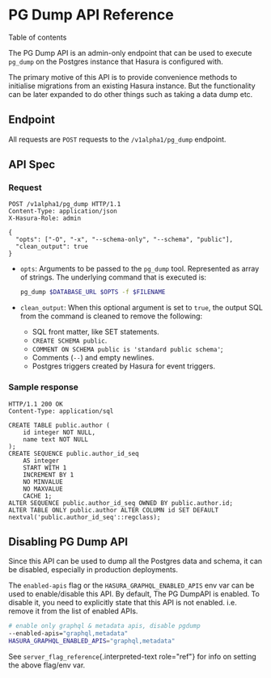 
PG Dump API Reference
=====================

Table of contents

The PG Dump API is an admin-only endpoint that can be used to execute
`pg_dump` on the Postgres instance that Hasura is configured with.

The primary motive of this API is to provide convenience methods to
initialise migrations from an existing Hasura instance. But the
functionality can be later expanded to do other things such as taking a
data dump etc.

Endpoint
--------

All requests are `POST` requests to the `/v1alpha1/pg_dump` endpoint.

API Spec
--------

### Request

```http
POST /v1alpha1/pg_dump HTTP/1.1
Content-Type: application/json
X-Hasura-Role: admin

{
  "opts": ["-O", "-x", "--schema-only", "--schema", "public"],
  "clean_output": true
}
```

-   `opts`: Arguments to be passed to the `pg_dump` tool. Represented as
    array of strings. The underlying command that is executed is:

    ```bash
    pg_dump $DATABASE_URL $OPTS -f $FILENAME
    ```

-   `clean_output`: When this optional argument is set to `true`, the
    output SQL from the command is cleaned to remove the following:

    -   SQL front matter, like SET statements.
    -   `CREATE SCHEMA public`.
    -   `COMMENT ON SCHEMA public is 'standard public schema'`;
    -   Comments (`--`) and empty newlines.
    -   Postgres triggers created by Hasura for event triggers.

### Sample response

```http
HTTP/1.1 200 OK
Content-Type: application/sql

CREATE TABLE public.author (
    id integer NOT NULL,
    name text NOT NULL
);
CREATE SEQUENCE public.author_id_seq
    AS integer
    START WITH 1
    INCREMENT BY 1
    NO MINVALUE
    NO MAXVALUE
    CACHE 1;
ALTER SEQUENCE public.author_id_seq OWNED BY public.author.id;
ALTER TABLE ONLY public.author ALTER COLUMN id SET DEFAULT nextval('public.author_id_seq'::regclass);
```

Disabling PG Dump API
---------------------

Since this API can be used to dump all the Postgres data and schema, it
can be disabled, especially in production deployments.

The `enabled-apis` flag or the `HASURA_GRAPHQL_ENABLED_APIS` env var can
be used to enable/disable this API. By default, The PG DumpAPI is
enabled. To disable it, you need to explicitly state that this API is
not enabled. i.e. remove it from the list of enabled APIs.

```bash
# enable only graphql & metadata apis, disable pgdump
--enabled-apis="graphql,metadata"
HASURA_GRAPHQL_ENABLED_APIS="graphql,metadata"
```

See `server_flag_reference`{.interpreted-text role="ref"} for info on
setting the above flag/env var.
